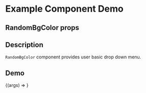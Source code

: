 
<Meta title="Example/RandomBgColor" component={RandomBgColor} />

# Example Component Demo

## RandomBgColor props
<Props of={RandomBgColor} />

## Description

`RandomBgColor` component provides user basic drop down menu.

## Demo

<Canvas>
  <Story name="Example RandomBgColor">
    {(args) => <RandomBgColor {...args} />}
  </Story>
</Canvas>